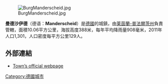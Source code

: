 [[Image:BurgManderscheid.jpg|right]]

'''曼德沙伊德'''（德语：'''Manderscheid'''）是[[德國|德國]]的城鎮，由[[莱茵蘭-普法爾茨州|莱茵蘭-普法爾茨州]]負責管轄，面積10.06平方公里，海拔高度388米，每年平均降雨量908毫米，2011年人口1,301，人口密度每平方公里129人。

==外部連結==
* [http://www.manderscheid.de/ Town’s official webpage] {{Wayback|url=http://www.manderscheid.de/ |date=20141231065907 }} {{de icon}}

{{Authority control}}
{{Germany-geo-stub}}
[[Category:德國城市|Category:德國城市]]